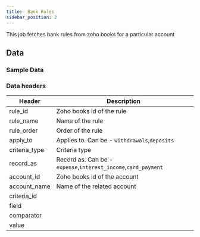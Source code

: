 ```yaml
---
title:  Bank Rules
sidebar_position: 2
---
```


This job fetches bank rules from zoho books for a particular account

<AddJob
  template="gsheet_zoho_books_db_get_bank_rules"
/>

## Data

### Sample Data

<Gsheet
  src="https://docs.google.com/spreadsheets/d/1-gX-uq5YrTW-6gQJYM-mNXitEOfJLTiQCvPtV8CR1Yc/edit#gid=827679034"
/>


### Data headers

| Header | Description |
|----|----|
| rule_id | Zoho books id of the rule |
| rule_name | Name of the rule |
| rule_order | Order of the rule |
| apply_to | Applies to. Can be - `withdrawals`,`deposits`|
| criteria_type | Criteria type |
| record_as | Record as. Can be - `expense`,`interest_income`,`card_payment` |
| account_id | Zoho books id of the account |
| account_name | Name of the related account |
| criteria_id |  |
| field |  |
| comparator |  |
| value |  |

<!---
### Filtration options

This job can restrict the data that is visible in spreadsheets. Use the following parameters to restrict the data.

| Parameter | Options |
|----|----|
| start_date | Select transactions with billing date on or after `start_date`. Format - `YYYY-MM-DD` |
| end_date | Select transactions with billing date on or before `end_date`. Format - `YYYY-MM-DD` |
| customer_id | Select transactions related to a particular contact (either customer or vendor). Customer id is the id of the customer or vendor from zoho books.  |
-->
<!---
## Others

### Similar jobs

Similar sort of data can be achieved by using get accounting transaction job and filtering it by invoice type. 

### Reports that use this job

Here are some of the report templates that use this job: 
-->